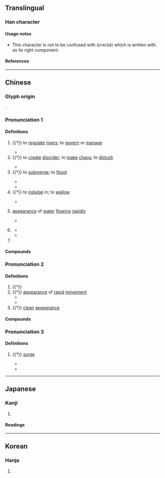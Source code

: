 {{also|汨}}
{{character info}}
==Translingual==

===Han character===
{{Han char|rn=85|rad=水|as=04|sn=7|four=36100|canj=EA,XXEA|ids=⿰氵曰}}

====Usage notes====
* This character is not to be confused with {{l|mul|汨}} (<code>U+6C68</code>) which is written with {{l|mul|日|gloss=sun}} as its right component.

====References====
{{Han ref|kx=0607.110|dkj=17153|dj=1000.120|hdz=31565.010|uh=6C69}}

----

==Chinese==
{{zh-forms|alt=𭥚}}

===Glyph origin===
{{Han etym}}
{{Han compound|水|alt1=氵|曰|t1=water|ls=psc|c1=s|c2=p}}.

===Pronunciation 1===
{{zh-pron
|m=gǔ
|c=gwat1
|mc=y
|oc=1,1
|ma=
|cat=v,n,pn
}}

====Definitions====
{{zh-hanzi}}

# {{†}} to [[regulate]] [[rivers]]; to [[govern]] or [[manage]]
#: {{zh-syn|治}}
#* {{zh-x|不 任 汩 鴻，師 何 以 尚 之。僉 曰 何 憂，何 不 課 而 行 之。|ref=Chuci}}
# {{†}} to [[create]] [[disorder]]; to [[make]] [[chaos]]; to [[disturb]]
#: {{zh-alt-inline|滑|淈|抇}}
#: {{zh-syn|亂}}
#* {{zh-x|箕子 乃 言 曰：「我 聞 在 昔，鯀 堙 洪 水， 汩 陳 其 五行。」 |ref=Shangshu}}
# {{†}} to [[submerge]]; to [[flood#Verb|flood]]
#: {{zh-syn|淹沒}}
#* {{zh-x|羲和 羲和，汝 奚 汩 沒 於 荒淫 之 波。||CL|ref={{w2|zh|李白}} ({{w|Li Bai}}) {{w2|zh|pref=《|s:日出入行|日出入行|suf=》}}}}
#* {{zh-x|薄 日月，優 光景，感 震 電，神 變化，水 下 土，汩 陵 谷。雲 亦 靈怪 矣 哉！||CL|ref={{w2|zh|韓愈}} ({{w|Han Yu}}) {{w2|zh|pref=《|s:雜說四首|雜說四首|suf=》}}}}
# {{†}} to [[indulge]] in; to [[wallow]]
#: {{zh-syn|沉迷}}
#* {{zh-x|鍾愛 於 男女，素 期 效 死，夫 亦 不 蔽 也。大凡 以 斷 割 不為 麗 色 所 汩，豈 若 是 乎？|ref={{w2|zh|孟簡}} {{w2|zh|pref=《|s:詠歐陽行周事|詠歐陽行周事|suf=》}}}}
# {{lb|zh|literary}} [[appearance]] of [[water]] [[flowing]] [[rapid]]ly
#* {{zh-x|浩浩 沅 湘，分流 汩 兮。|ref=Chuci}}
# {{lb|zh|literary|onomatopoeia}} {{zh-used|汩汩|[[sound]] of water [[flowing]]}}
#* {{zh-x|汩汩 在 塵埃，羈懷 不 暫 開。||CL|ref={{w2|zh|丁鹤年}} {{w2|zh|pref=《|s:汩汩|汩汩|suf=》}}}}
#* {{zh-x|怳 兮 忽 兮，聊 兮 慄 兮，混 汩汩 兮，忽 兮 慌 兮， 俶 兮 儻 兮， 浩 瀇瀁 兮，慌 曠曠 兮。||CL|ref={{w2|zh|枚乘}} {{w2|zh|pref=《|s:七發|七發|suf=》}}}}
# {{surname|zh}} <!-- 《萬姓統譜·質韻》 -->

====Compounds====
{{zh-der|汩暗|汩汩|汩越|瀝瀝汩汩|汩亂|汩湮|汩陳|汩泥|汩沒|汩溺|汩喪|汩振|汩都都|汩碌碌|淟汩}}

===Pronunciation 2===
{{zh-pron
|m=yù
|c=wat6
|mc=n
|oc=2,2
|ma=
|cat=n
}}

====Definitions====
{{zh-hanzi}}

# {{†}} {{zh-alt-form|𡿯|[[flow]] of [[water]]}}
# {{†}} [[appearance]] of [[rapid]] [[movement]]
#* {{zh-x|引 盈 車 之 魚，於 百 仞 之 淵、 汩 流 之 中；綸 不 絕，鉤 不 伸，竿 不 撓。||CL|ref=Liezi}}
#* {{zh-x|扈 江 離 與 辟 芷 兮，紉 秋 蘭 以 為 佩。汩 余 若 將 不 及 兮，恐 年歲 之 不 吾 與。|ref=Chuci}}
# {{†}} [[clean]] [[appearance]]

====Compounds====
{{zh-der|汩徂|汩流|汩越|汩淈|汩淢|汩淴|汩湟|汩㴔|汩湧|汩潏|悲風汩起}} <!-- Refer 《漢語大詞典》 -->

===Pronunciation 3===
{{zh-pron
|m=hú
|mc=
|cat=n
}}

====Definitions====
{{zh-hanzi}}

# {{†}} [[surge#Noun|surge]]
#: {{zh-syn|湧波/涌波}}
#* {{zh-x|吾 始 乎 故，長 乎 性，成 乎 命。與 齊 俱 入，與 汩 偕 出，從 水 之 道 而 不為 私 焉。|ref=Zhuangzi}}
#* {{zh-x|龍 池 𤀰 瀑 濆 其 隈，漏 江 伏 流 潰 其 阿 。汩 若 湯 谷 之 揚 濤，沛 若 濛 汜 之 涌波。||CL|link=yes|ref={{w2|zh|左思}} ({{w|Zuo Si}}) {{w2|zh|pref=《|s:蜀都賦 (左思)|蜀都賦|suf=》}}}}

----

==Japanese==

===Kanji===
{{ja-kanji|grade=|rs=水04}}

# {{rfdef|ja|sort=水04}}

====Readings====
{{ja-readings
|goon=いつ, ごつ
|kanon=ごち
|kun=ながれる
}}

----

==Korean==

===Hanja===
{{ko-hanja|hangeul=율|eumhun=|rv=yul|mr=yul|y=yul}}

# {{rfdef|ko|sort=水04}}